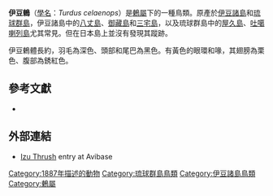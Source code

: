 {{Speciesbox
| name = 伊豆鶇
| image = 　Akakokko-hachijojima-2018-5-7.jpg
| status = VU
| status_system = IUCN3.1
| status_ref = <ref>{{IUCN|id=22708803 |title=''Turdus celaenops'' |assessors=[[BirdLife_International|BirdLife International]] |version=2013.2 |year=2012 |accessdate=26 November 2013}}</ref>
| genus = Turdus
| species = celaenops
| authority = [[Leonhard_Hess_Stejneger|Stejneger]], 1887
}}

'''伊豆鶇'''（[[學名|學名]]：''Turdus celaenops''）是[[鶇屬|鶇屬]]下的一種鳥類。原產於[[伊豆諸島|伊豆諸島]]和[[琉球群島|琉球群島]]，伊豆諸島中的[[八丈島|八丈島]]、[[御藏島|御藏島]]和[[三宅島|三宅島]]，以及琉球群島中的[[屋久島|屋久島]]、[[吐噶喇列島|吐噶喇列島]]尤其常見。但在日本島上並沒有發現其蹤跡。

伊豆鶇體長約{{convert|23|cm}}，羽毛為深色、頭部和尾巴為黑色。有黃色的眼環和喙，其翅膀為栗色、腹部為銹紅色。

==參考文獻==
{{Reflist}}
* {{ITIS |id=563571 |taxon=Turdus celaenops |accessdate=4 February 2006}}

==外部連結==
*[https://web.archive.org/web/20070929175537/http://www.bsc-eoc.org/avibase/avibase.jsp?pg=summary&lang=EN&id=98E8482FD169DF4A&ts=1136363430382 Izu Thrush] entry at Avibase
{{Taxonbar|from=Q2587219}}

[[Category:1887年描述的動物|Category:1887年描述的動物]]
[[Category:琉球群島鳥類|Category:琉球群島鳥類]]
[[Category:伊豆諸島鳥類|Category:伊豆諸島鳥類]]
[[Category:鶇屬|Category:鶇屬]]
